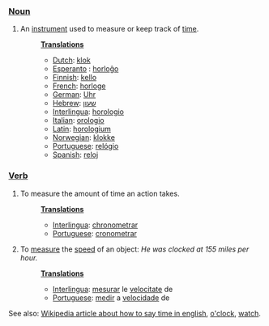 ===[[Noun]]===
# An [[instrument]] used to measure or keep track of [[time]].
#:'''[[Translation]]s'''
#:*[[Dutch]]: [[klok]]
#:*[[Esperanto]] : [[horloĝo]]
#:*[[Finnish]]: [[kello]]
#:*[[French]]: [[horloge]]
#:*[[German]]: [[Uhr]]
#:*[[Hebrew]]: [[שעון]]
#:*[[Interlingua]]: [[horologio]]
#:*[[Italian]]: [[orologio]]
#:*[[Latin]]: [[horologium]]
#:*[[Norwegian]]: [[klokke]]
#:*[[Portuguese]]: [[relógio]]
#:*[[Spanish]]: [[reloj]]
===[[Verb]]===
# To measure the amount of time an action takes.
#:'''[[Translation]]s'''
#:*[[Interlingua]]: [[chronometrar]]
#:*[[Portuguese]]: [[cronometrar]]
# To [[measure]] the [[speed]] of an object: ''He was clocked at 155 miles per hour.''
#:'''[[Translation]]s'''
#:*[[Interlingua]]: [[mesurar]] le [[velocitate]] de
#:*[[Portuguese]]: [[medir]] a [[velocidade]] de
See also: [[w:Time|Wikipedia article about how to say time in english]], [[o'clock]], [[watch]].